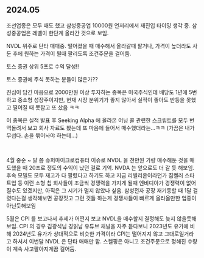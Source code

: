 ## 2024.05

조선업종은 모두 매도 했고 삼성중공업 10000원 언저리에서 재진입 타이밍 생각 중. 삼성중공업은 레벨이 한단계 올라간 것으로 보임.<br/>

NVDL 위주로 단타 매매중. 떨어졌을 때 매수해서 올라갈때 팔거나, 가격이 높더라도 사둔 후에 원하는 가격이 될때 팔리도록 조건주문을 걸어둠.<br/>

토스 증권 상위 5프로 수익 달성!! <br/>

토스 증권에 주식 못하는 분들이 많은가?? <br/>

진심이 담긴 마음으로 2000만원 이상 투자하는 종목은 미국주식인데 배당도 1년에 5번하고 중소형 성장주이지만, 현재 시장 분위기가 좋지 않아서 실적이 좋아도 반등을 못했고 떨어질 때 못참고 또 샀음 ㅋㅋ<br/>

이 종목은 실적 발표 후 Seeking Alpha 에 올라온 어닝 콜 관련한 스크립트를 모두 번역돌려서 보고 회사 자료도 봤는데 또 마음에 들어서 매수했더라는...ㅋㅋ (가끔은 내가 무섭다. 손을 묶어놔야 하는데...)<br/>

<br/>

4월 중순 \~ 말 쯤 슈퍼마이크로컴퓨터 이슈로 NVDL 을 천만원 가량 매수해둔 것을 매도했을 때 20프로 정도의 수익이 났던 걸로 기억. NVDA 는 앞으로도 더 갈 듯 해보임. 후속 모델도 모두 재고가 다 팔렸다고 하기도 하고 지금 리벨리온이라던가 짐켈러 스타트업 등 이런 소형 칩 회사들이 조금씩 경쟁력을 가지게 될때 엔비디아가 경쟁력이 없어질수도 있겠지만, 아직은 그 시기가 멀지 않았나 싶음. 삼성전자 공장 재기동할 때 1달 걸렸다는걸 생각해보면 공장짓고 그런 것들 하는게 경쟁사들이 빠르게 올라올만한 업종이 아닌듯해보임<br/>

5월은 CPI 를 보고나서 추세가 어떤지 보고 NVDL을 매수할지 결정해도 늦지 않을듯해보임. CPI 의 경우 김광석님 경읽남 유튜브 채널을 자주 듣다보니 2023년도 유가에 비해 2024년도 유가가 상대적으로 비슷한 가격이라 CPI는 떨어지지 않고 그대로일거라고 하셔서 이번달 NVDL 은 단타 매매만 함. 스켈핑은 아니고 조건주문으로 정해진 수량이 계속 사고팔아지게끔 걸어둠.<br/>


